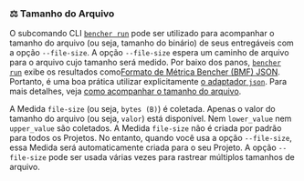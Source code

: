 
### ⚖️ Tamanho do Arquivo

O subcomando CLI <code><a href="/pt/docs/explanation/bencher-run/">bencher run</a></code>
pode ser utilizado para acompanhar o tamanho do arquivo (ou seja, tamanho do binário) de seus entregáveis com a opção `--file-size`.
A opção `--file-size` espera um caminho de arquivo para o arquivo cujo tamanho será medido.
Por baixo dos panos, <code><a href="/pt/docs/explanation/bencher-run/">bencher run</a></code>
exibe os resultados como[Formato de Métrica Bencher (BMF) JSON][bmf].
Portanto, é uma boa prática utilizar explicitamente [o adaptador `json`][json].
Para mais detalhes, veja [como acompanhar o tamanho do arquivo][file size].

A Medida `file-size` (ou seja, `bytes (B)`) é coletada.
Apenas o valor do tamanho do arquivo (ou seja, `valor`) está disponível.
Nem `lower_value` nem `upper_value` são coletados.
A Medida `file-size` não é criada por padrão para todos os Projetos.
No entanto, quando você usa a opção `--file-size`, essa Medida será automaticamente criada para o seu Projeto.
A opção `--file-size` pode ser usada várias vezes para rastrear múltiplos tamanhos de arquivo.

<FileSize />

[json]: #-json

[bmf]: /pt/docs/reference/bencher-metric-format/
[file size]: /pt/docs/how-to/track-file-size/
